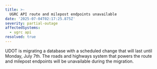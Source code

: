 ```yaml
---
title: >-
  UGRC API route and milepost endpoints unavailable
date: '2025-07-04T02:17:25.875Z'
severity: partial-outage
affectedSystems:
  - ugrc api
resolved: true
---
```

UDOT is migrating a database with a scheduled change that will last until Monday, July 7th. The roads and highways system that powers the route and milepost endpoints will be unavailable during the migration.
